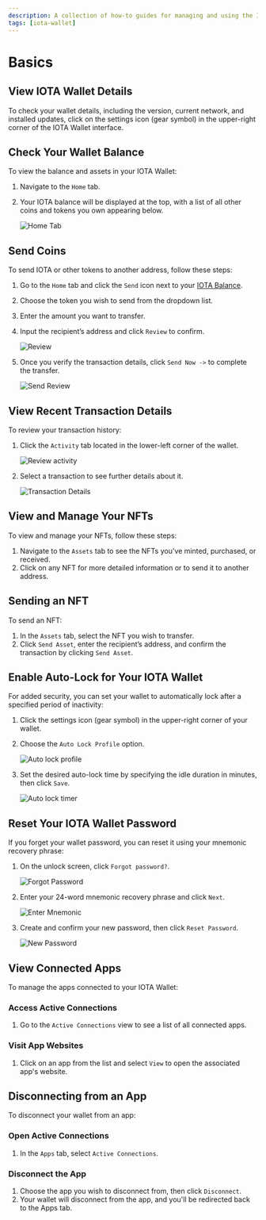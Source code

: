 ```yaml
---
description: A collection of how-to guides for managing and using the IOTA Wallet, including balance viewing, sending assets, and security features.
tags: [iota-wallet]
---
```


# Basics

## View IOTA Wallet Details

To check your wallet details, including the version, current network, and installed updates, click on the settings icon (gear symbol) in the upper-right corner of the IOTA Wallet interface.

## Check Your Wallet Balance

To view the balance and assets in your IOTA Wallet:

1. Navigate to the `Home` tab.
2. Your IOTA balance will be displayed at the top, with a list of all other coins and tokens you own appearing below.

   ![Home Tab](/img/about-iota/iota-wallet/how-to/basics/home-tab.png)

## Send Coins

To send IOTA or other tokens to another address, follow these steps:

1. Go to the `Home` tab and click the `Send` icon next to your [IOTA Balance](#check-your-wallet-balance).
2. Choose the token you wish to send from the dropdown list.
3. Enter the amount you want to transfer.
4. Input the recipient’s address and click `Review` to confirm.

   ![Review](/img/about-iota/iota-wallet/how-to/basics/send-review.png)

5. Once you verify the transaction details, click `Send Now ->` to complete the transfer.

   ![Send Review](/img/about-iota/iota-wallet/how-to/basics/send-now.png)

## View Recent Transaction Details

To review your transaction history:

1. Click the `Activity` tab located in the lower-left corner of the wallet.

   ![Review activity](/img/about-iota/iota-wallet/how-to/basics/activity.png)

2. Select a transaction to see further details about it.

   ![Transaction Details](/img/about-iota/iota-wallet/how-to/basics/transactions.png)

## View and Manage Your NFTs

To view and manage your NFTs, follow these steps:

1. Navigate to the `Assets` tab to see the NFTs you've minted, purchased, or received.
2. Click on any NFT for more detailed information or to send it to another address.

## Sending an NFT

To send an NFT:

1. In the `Assets` tab, select the NFT you wish to transfer.
2. Click `Send Asset`, enter the recipient’s address, and confirm the transaction by clicking `Send Asset`.

## Enable Auto-Lock for Your IOTA Wallet

For added security, you can set your wallet to automatically lock after a specified period of inactivity:

1. Click the settings icon (gear symbol) in the upper-right corner of your wallet.
2. Choose the `Auto Lock Profile` option.

   ![Auto lock profile](/img/about-iota/iota-wallet/how-to/basics/autolock.png)

3. Set the desired auto-lock time by specifying the idle duration in minutes, then click `Save`.

   ![Auto lock timer](/img/about-iota/iota-wallet/how-to/basics/autolock-time.png)

## Reset Your IOTA Wallet Password

If you forget your wallet password, you can reset it using your mnemonic recovery phrase:

1. On the unlock screen, click `Forgot password?`.

   ![Forgot Password](/img/about-iota/iota-wallet/how-to/basics/forgot-password.png)

2. Enter your 24-word mnemonic recovery phrase and click `Next`.

   ![Enter Mnemonic](/img/about-iota/iota-wallet/how-to/basics/enter-mnemonic.png)

3. Create and confirm your new password, then click `Reset Password`.

   ![New Password](/img/about-iota/iota-wallet/how-to/basics/new-password.png)

## View Connected Apps

To manage the apps connected to your IOTA Wallet:

### Access Active Connections

1. Go to the `Active Connections` view to see a list of all connected apps.

### Visit App Websites

1. Click on an app from the list and select `View` to open the associated app's website.

## Disconnecting from an App

To disconnect your wallet from an app:

### Open Active Connections

1. In the `Apps` tab, select `Active Connections`.

### Disconnect the App

1. Choose the app you wish to disconnect from, then click `Disconnect`.
2. Your wallet will disconnect from the app, and you'll be redirected back to the Apps tab.
